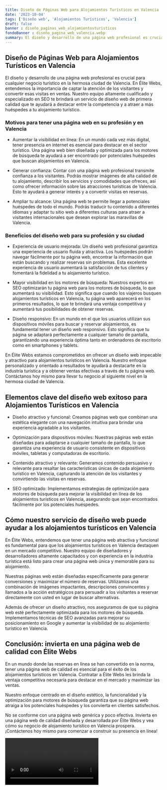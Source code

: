 ```yaml
---
title: Diseño de Páginas Web para Alojamientos Turísticos en Valencia
date: '2023-10-04'
tags: ['Diseño web', 'Alojamientos Turísticos', 'Valencia']
draft: false
banner : diseño_paginas_web_alojamientosturísticos
fondoBanner : diseño_pagina_web_valencia.webp
summary: El diseño y desarrollo de una página web profesional es crucial para cualquier negocio turístico en la hermosa ciudad de Valencia. En Élite Webs, entendemos la importancia de captar la atención de los visitantes y convertir esas visitas en ventas. Nuestro equipo altamente cualificado y especializado en SEO te brindará un servicio de diseño web de primera calidad que te ayudará a destacar entre la competencia y a atraer a más huéspedes a tu alojamiento turístico.
---
```


## Diseño de Páginas Web para Alojamientos Turísticos en Valencia

El diseño y desarrollo de una página web profesional es crucial para cualquier negocio turístico en la hermosa ciudad de Valencia. En Élite Webs, entendemos la importancia de captar la atención de los visitantes y convertir esas visitas en ventas. Nuestro equipo altamente cualificado y especializado en SEO te brindará un servicio de diseño web de primera calidad que te ayudará a destacar entre la competencia y a atraer a más huéspedes a tu alojamiento turístico.

### Motivos para tener una página web en su profesión y en Valencia

- Aumentar la visibilidad en línea: En un mundo cada vez más digital, tener presencia en internet es esencial para destacar en el sector turístico. Una página web bien diseñada y optimizada para los motores de búsqueda te ayudará a ser encontrado por potenciales huéspedes que buscan alojamientos en Valencia.

- Generar confianza: Contar con una página web profesional transmite confianza a los visitantes. Podrás mostrar imágenes de alta calidad de tu alojamiento, describir los servicios y comodidades que ofreces, así como ofrecer información sobre las atracciones turísticas de Valencia. Esto te ayudará a generar interés y a convertir visitas en reservas.

- Ampliar tu alcance: Una página web te permite llegar a potenciales huéspedes de todo el mundo. Podrás traducir tu contenido a diferentes idiomas y adaptar tu sitio web a diferentes culturas para atraer a visitantes internacionales que desean explorar las maravillas de Valencia.

### Beneficios del diseño web para su profesión y su ciudad

- Experiencia de usuario mejorada: Un diseño web profesional garantiza una experiencia de usuario fluida y atractiva. Los huéspedes podrán navegar fácilmente por tu página web, encontrar la información que están buscando y realizar reservas sin problemas. Esta excelente experiencia de usuario aumentará la satisfacción de tus clientes y fomentará la fidelidad a tu alojamiento turístico.

- Mayor visibilidad en los motores de búsqueda: Nuestros expertos en SEO optimizarán tu página web para los motores de búsqueda, lo que aumentará su visibilidad. Esto significa que cuando los viajeros busquen alojamientos turísticos en Valencia, tu página web aparecerá en los primeros resultados, lo que te brindará una ventaja competitiva y aumentará tus posibilidades de obtener reservas.

- Diseño responsivo: En un mundo en el que los usuarios utilizan sus dispositivos móviles para buscar y reservar alojamientos, es fundamental tener un diseño web responsivo. Esto significa que tu página se adaptará perfectamente a cualquier tamaño de pantalla, garantizando una experiencia óptima tanto en ordenadores de escritorio como en smartphones y tablets.

En Élite Webs estamos comprometidos en ofrecer un diseño web impecable y atractivo para alojamientos turísticos en Valencia. Nuestro enfoque personalizado y orientado a resultados te ayudará a destacarte en la industria turística y a obtener ventas efectivas a través de tu página web. Contáctanos hoy mismo para llevar tu negocio al siguiente nivel en la hermosa ciudad de Valencia.

<GifSeo />

<Cta />

## Elementos clave del diseño web exitoso para Alojamientos Turísticos en Valencia

- Diseño atractivo y funcional: Creamos páginas web que combinan una estética elegante con una navegación intuitiva para brindar una experiencia agradable a los visitantes.

- Optimización para dispositivos móviles: Nuestras páginas web están diseñadas para adaptarse a cualquier tamaño de pantalla, lo que garantiza una experiencia de usuario consistente en dispositivos móviles, tabletas y computadoras de escritorio.

- Contenido atractivo y relevante: Generamos contenido persuasivo y relevante para resaltar las características únicas de cada alojamiento turístico en Valencia, capturando la atención de los visitantes y convirtiendo las visitas en reservas.

- SEO optimizado: Implementamos estrategias de optimización para motores de búsqueda para mejorar la visibilidad en línea de los alojamientos turísticos en Valencia, asegurando que sean encontrados fácilmente por los potenciales huéspedes.

## Cómo nuestro servicio de diseño web puede ayudar a los alojamientos turísticos en Valencia

En Élite Webs, entendemos que tener una página web atractiva y funcional es fundamental para que los alojamientos turísticos en Valencia destaquen en un mercado competitivo. Nuestro equipo de diseñadores y desarrolladores altamente capacitados y con experiencia en la industria turística está listo para crear una página web única y memorable para su alojamiento.

Nuestras páginas web están diseñadas específicamente para generar conversiones y maximizar el número de reservas. Utilizamos una combinación de imágenes impactantes, descripciones convincentes y llamados a la acción estratégicos para persuadir a los visitantes a reservar directamente con usted en lugar de buscar alternativas.

Además de ofrecer un diseño atractivo, nos aseguramos de que su página web esté perfectamente optimizada para los motores de búsqueda. Implementamos técnicas de SEO avanzadas para mejorar su posicionamiento en Google y aumentar la visibilidad de su alojamiento turístico en Valencia.

## Conclusión: invierta en una página web de calidad con Élite Webs

En un mundo donde las reservas en línea se han convertido en la norma, tener una página web de calidad es esencial para el éxito de los alojamientos turísticos en Valencia. Contratar a Élite Webs les brinda la ventaja competitiva necesaria para destacar en el mercado y maximizar las ventas.

Nuestro enfoque centrado en el diseño estético, la funcionalidad y la optimización para motores de búsqueda garantiza que su página web atraiga a los potenciales huéspedes y los convierta en clientes satisfechos.

No se conforme con una página web genérica y poco efectiva. Invierta en una página web de calidad diseñada y desarrollada por Élite Webs y vea cómo su negocio de alojamiento turístico en Valencia prospera. ¡Contáctenos hoy mismo para comenzar a construir su presencia en línea!

<Video />

<CtaBot job='Alojamientos Turísticos' city='Valencia'/>

<Gmaps query='Valencia+españa+maps' />